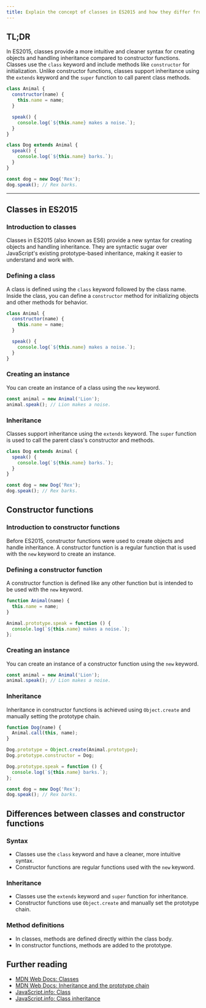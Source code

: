 ```yaml
---
title: Explain the concept of classes in ES2015 and how they differ from constructor functions
---
```


## TL;DR

In ES2015, classes provide a more intuitive and cleaner syntax for creating objects and handling inheritance compared to constructor functions. Classes use the `class` keyword and include methods like `constructor` for initialization. Unlike constructor functions, classes support inheritance using the `extends` keyword and the `super` function to call parent class methods.

```js
class Animal {
  constructor(name) {
    this.name = name;
  }

  speak() {
    console.log(`${this.name} makes a noise.`);
  }
}

class Dog extends Animal {
  speak() {
    console.log(`${this.name} barks.`);
  }
}

const dog = new Dog('Rex');
dog.speak(); // Rex barks.
```

---

## Classes in ES2015

### Introduction to classes

Classes in ES2015 (also known as ES6) provide a new syntax for creating objects and handling inheritance. They are syntactic sugar over JavaScript's existing prototype-based inheritance, making it easier to understand and work with.

### Defining a class

A class is defined using the `class` keyword followed by the class name. Inside the class, you can define a `constructor` method for initializing objects and other methods for behavior.

```js
class Animal {
  constructor(name) {
    this.name = name;
  }

  speak() {
    console.log(`${this.name} makes a noise.`);
  }
}
```

### Creating an instance

You can create an instance of a class using the `new` keyword.

```js
const animal = new Animal('Lion');
animal.speak(); // Lion makes a noise.
```

### Inheritance

Classes support inheritance using the `extends` keyword. The `super` function is used to call the parent class's constructor and methods.

```js
class Dog extends Animal {
  speak() {
    console.log(`${this.name} barks.`);
  }
}

const dog = new Dog('Rex');
dog.speak(); // Rex barks.
```

## Constructor functions

### Introduction to constructor functions

Before ES2015, constructor functions were used to create objects and handle inheritance. A constructor function is a regular function that is used with the `new` keyword to create an instance.

### Defining a constructor function

A constructor function is defined like any other function but is intended to be used with the `new` keyword.

```js
function Animal(name) {
  this.name = name;
}

Animal.prototype.speak = function () {
  console.log(`${this.name} makes a noise.`);
};
```

### Creating an instance

You can create an instance of a constructor function using the `new` keyword.

```js
const animal = new Animal('Lion');
animal.speak(); // Lion makes a noise.
```

### Inheritance

Inheritance in constructor functions is achieved using `Object.create` and manually setting the prototype chain.

```js
function Dog(name) {
  Animal.call(this, name);
}

Dog.prototype = Object.create(Animal.prototype);
Dog.prototype.constructor = Dog;

Dog.prototype.speak = function () {
  console.log(`${this.name} barks.`);
};

const dog = new Dog('Rex');
dog.speak(); // Rex barks.
```

## Differences between classes and constructor functions

### Syntax

- Classes use the `class` keyword and have a cleaner, more intuitive syntax.
- Constructor functions are regular functions used with the `new` keyword.

### Inheritance

- Classes use the `extends` keyword and `super` function for inheritance.
- Constructor functions use `Object.create` and manually set the prototype chain.

### Method definitions

- In classes, methods are defined directly within the class body.
- In constructor functions, methods are added to the prototype.

## Further reading

- [MDN Web Docs: Classes](https://developer.mozilla.org/en-US/docs/Web/JavaScript/Reference/Classes)
- [MDN Web Docs: Inheritance and the prototype chain](https://developer.mozilla.org/en-US/docs/Web/JavaScript/Inheritance_and_the_prototype_chain)
- [JavaScript.info: Class](https://javascript.info/class)
- [JavaScript.info: Class inheritance](https://javascript.info/class-inheritance)
